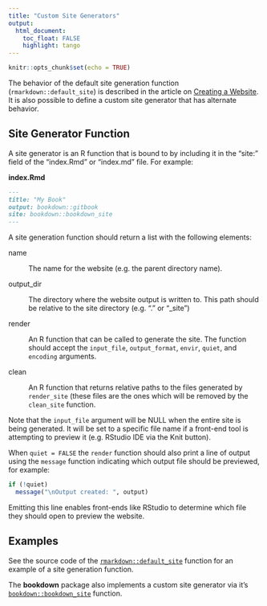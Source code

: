 ```yaml
---
title: "Custom Site Generators"
output: 
  html_document:
    toc_float: FALSE
    highlight: tango
---
```


```r
knitr::opts_chunk$set(echo = TRUE)
```

The behavior of the default site generation function (`rmarkdown::default_site`) is described in the article on [Creating a Website](rmarkdown_websites.html). It is also possible to define a custom site generator that has alternate behavior. 

## Site Generator Function

A site generator is an R function that is bound to by including it in the "site:" field of the "index.Rmd" or "index.md" file. For example:

**index.Rmd**

```markdown
---
title: "My Book"
output: bookdown::gitbook
site: bookdown::bookdown_site
---
```

A site generation function should return a list with the following elements:

name 

:    The name for the website (e.g. the parent directory name).

output_dir

:    The directory where the website output is written to. This path should be relative to the site directory (e.g. "." or "_site")

render 

:    An R function that can be called to generate the site. The function should accept the `input_file`, `output_format`, `envir`, `quiet`, and `encoding` arguments.

clean 

:    An R function that returns relative paths to the files generated by `render_site` (these files are the ones which will be removed by the `clean_site` function.

Note that the `input_file` argument will be NULL when the entire site is being generated. It will be set to a specific file name if a front-end tool is attempting to preview it (e.g. RStudio IDE via the Knit button).

When `quiet = FALSE` the `render` function should also print a line of output using the `message` function indicating which output file should be previewed, for example:

```r
if (!quiet)
  message("\nOutput created: ", output)
```

Emitting this line enables front-ends like RStudio to determine which file they should open to preview the website.

## Examples

See the source code of the [`rmarkdown::default_site`](https://github.com/rstudio/rmarkdown/blob/master/R/render_site.R#L157) function for an example of a site generation function.

The **bookdown** package also implements a custom site generator via it's [`bookdown::bookdown_site`](https://github.com/rstudio/bookdown/blob/master/R/site.R) function.


